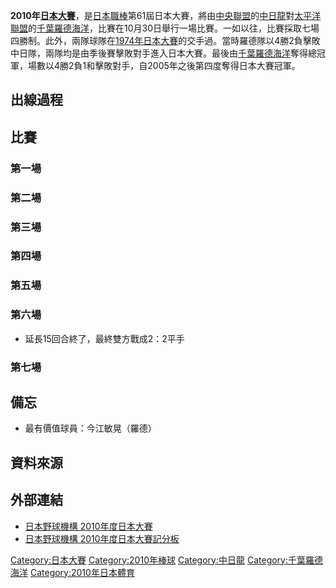 {{日本大賽資訊
   | 圖說 = 
  | 年份 = 2010
  | 勝隊 = [[千葉羅德海洋|千葉羅德海洋]] (4)
  | 勝隊總教練 = [[西村德文|西村德文]]
  | 勝隊季賽戰績 = 75勝67敗2和 勝率.528
  | 敗隊 = [[中日龍|中日龍]] (2)
  | 敗隊總教練 = [[落合博滿|落合博滿]]
  | 敗隊季賽戰績 = 79勝62敗3和 勝率.560
  | 日期 = 10月30日 至 11月7日
  | MVP = [[今江敏晃|今江敏晃]] (千葉羅德海洋)
  | 敢鬥賞 = [[和田一浩|和田一浩]] (中日龍)
  | 電視 =<br />
*[[愛知電視台|愛知電視台]] (第一戰)
*[[東京電視台|東京電視台]] (第二戰)
*[[朝日電視台|朝日電視台]] (第三戰)
*[[東京電視台|東京電視台]] (第四戰)
*[[千葉電視台|千葉電視台]] (第五戰)
*[[中部日本放送|中部日本放送]] (第五戰，只在名古屋地區播放)
*[[東京電視台|東京電視台]]及[[富士電視台|富士電視台]] (第六、七戰)
  | 電視播報員 = 
  | 廣播 = 
  | 廣播播報員 = 
  | 裁判 = 
}}

'''2010年[[日本大賽|日本大賽]]'''，是[[日本職棒|日本職棒]]第61屆日本大賽，將由[[中央聯盟|中央聯盟]]的[[中日龍|中日龍]]對[[太平洋聯盟|太平洋聯盟]]的[[千葉羅德海洋|千葉羅德海洋]]，比賽在10月30日舉行一場比賽。一如以往，比賽採取七場四勝制。此外，兩隊球隊在[[1974年日本大賽|1974年日本大賽]]的交手過。當時羅德隊以4勝2負擊敗中日隊，兩隊均是由季後賽擊敗對手進入日本大賽。最後由[[千葉羅德海洋|千葉羅德海洋]]奪得總冠軍，場數以4勝2負1和擊敗對手，自2005年之後第四度奪得日本大賽冠軍。

== 出線過程 ==
{{6TeamBracket
| RD1=季後挑戰賽
| RD2=聯盟冠軍戰
| RD3=日本大賽
| group1=中央聯盟
| group2=太平洋聯盟

| RD1-seed1=2
| RD1-team1=[[阪神虎|阪神虎]]
| RD1-score1=0
| RD1-seed2=3
| RD1-team2='''[[讀賣巨人|讀賣巨人]]'''
| RD1-score2=2

| RD1-seed3=2
| RD1-team3=[[埼玉西武獅|埼玉西武獅]]
| RD1-score3=0
| RD1-seed4=3
| RD1-team4='''[[千葉羅德海洋|千葉羅德海洋]]'''
| RD1-score4=2

| RD2-seed1=1
| RD2-team1='''[[中日龍|中日龍]]'''
| RD2-score1=4
| RD2-seed2=3
| RD2-team2=[[讀賣巨人|讀賣巨人]]
| RD2-score2=1

| RD2-seed3=1
| RD2-team3=[[福岡軟體銀行鷹|福岡軟體銀行鷹]]
| RD2-score3=3
| RD2-seed4=3
| RD2-team4='''[[千葉羅德海洋|千葉羅德海洋]]'''
| RD2-score4=4

| RD3-seed1=1
| RD3-team1=[[中日龍|中日龍]]
| RD3-score1=2
| RD3-seed2=3
| RD3-team2='''[[千葉羅德海洋|千葉羅德海洋]]'''
| RD3-score2=4
}}

== 比賽 ==
=== 第一場 ===
{{棒球比賽9局記分板
| Road='''千葉羅德海洋'''
| R1=0 | R2=1 | R3=2 | R4=0 | R5=0 | R6=1 | R7=1 | R8=0 | R9=0 | RR=5 | RH=13 | RE=0
| Home=中日龍
| H1=0 | H2=2 | H3=0 | H4=0 | H5=0 | H6=0 | H7=0 | H8=0 | H9=0 | HR=2 | HH=6 | HE=0
| W=[[成瀨善久|成瀨善久]]（1-0） | L=[[吉見一起|吉見一起]]（0-1）| SV=[[小林宏|小林宏]]（1） 
| HRs=[[清田育宏|清田育宏]]、[[井口資仁|井口資仁]]（羅德）、[[和田一浩|和田一浩]]、[[谷繁元信|谷繁元信]]（中日） 
| GWRBI= | ATT=38,066 | Hours=3 | Mins=28
}}


=== 第二場 ===
{{棒球比賽9局記分板
| Road=千葉羅德海洋
| R1=0 | R2=0 | R3=0 | R4=1 | R5=0 | R6=0 | R7=0 | R8=0 | R9=0 | RR=1 | RH=5 | RE=2
| Home='''中日龍'''
| H1=4 | H2=3 | H3=3 | H4=0 | H5=0 | H6=2 | H7=0 | H8=0 | H9=x | HR=12 | HH=14 | HE=0
| W=[[陳偉殷|陳偉殷]]（1-0） | L=[[マーフィー|マーフィー]]（0-1）
| SV= | HRs=[[ブランコ|ブランコ]]（中日） | GWRBI= | ATT=38,065 | Hours=3 | Mins=23
}}


=== 第三場 ===
{{棒球比賽9局記分板
| Road=中日龍
| R1=0 | R2=0 | R3=1 | R4=0 | R5=0 | R6=0 | R7=0 | R8=0 | R9=0 | RR=1 | RH=5 | RE=0
| Home='''千葉羅德海洋'''
| H1=0 | H2=0 | H3=1 | H4=4 | H5=0 | H6=0 | H7=2 | H8=0 | H9=X | HR=7 | HH=10 | HE=0
| W=[[渡邊俊介|渡邊俊介]]（1-0） | L=[[山井大介|山井大介]]（0-1）
| SV= | HRs= | GWRBI= | ATT=26,923 | Hours=2 | Mins=50
}}

=== 第四場 ===
{{棒球比賽11局記分板
| 先攻='''中日龍'''
| R1=0 | R2=0 | R3=0 | R4=2 | R5=1 | R6=0 | R7=0 | R8=0 | R9=0 |R10=0 |R11=1 |RR=4 | RH=12 | RE=1
| 後攻=千葉羅德海洋
| H1=0 | H2=0 | H3=3 | H4=0 | H5=0 | H6=0 | H7=0 | H8=0 | H9=0 |H10=0 |H11=0 |HR=3 | HH=9 | HE=1
| W=[[髙橋聡文|髙橋聡文]]（1-0） | L=[[伊藤義弘|伊藤義弘]]（0-1）
| SV=[[岩瀨仁紀|岩瀨仁紀]]（1） | HRs=[[井口資仁|井口資仁]]（羅德） | GWRBI= | ATT=27,197 | Hours=4 | Mins=42
}}

=== 第五場 ===
{{棒球比賽9局記分板
| Road=中日龍
| R1=1 | R2=0 | R3=0 | R4=0 | R5=0 | R6=1 | R7=0 | R8=2 | R9=0 | RR=4 | RH=8 | RE=1
| Home='''千葉羅德海洋'''
| H1=4 | H2=0 | H3=0 | H4=2 | H5=3 | H6=0 | H7=1 | H8=0 | H9=X | HR=10 | HH=15 | HE=0
| W=[[ペン|ペン]]（1-0） | L=[[中田賢一|中田賢一]]（1-1）
| SV= | HRs=[[サブロー|サブロー]]（羅德）、[[ブランコ|ブランコ]]（中日） | GWRBI=| ATT=27,209 | Hours=3 | Mins=22
}}

=== 第六場 ===
{{棒球比賽15局記分板
| 先攻=千葉羅德海洋
| R1=1 | R2=0 | R3=0 | R4=0 | R5=0 | R6=0 | R7=0 | R8=1 | R9=0 | RR=2 | RH=8 | RE=1
| R10=0 | R11=0 | R12=0 | R13=0 | R14=0 | R15=0 |
| 後攻=中日龍
| H1=1 | H2=0 | H3=0 | H4=0 | H5=0 | H6=1 | H7=0 | H8=0 | H9=0 | HR=2 | HH=11| HE=0
| H10=0 | H11=0 | H12=0 | H13=0 | H14=0 | H15=0 
| GWRBI=| ATT=38,094 | Hours=5 | Mins=44
}}
*延長15回合終了，最終雙方戰成2：2平手

=== 第七場 ===
{{棒球比賽12局記分板
| 先攻='''千葉羅德海洋'''
| R1=2 | R2=0 | R3=0 | R4=1 | R5=3 | R6=0 | R7=1 | R8=0 | R9=0 | R10=0 | R11=0 | R12=1 | RR=8 | RH=16 | RE=0
| 後攻=中日龍
| H1=3 | H2=1 | H3=2 | H4=0 | H5=0 | H6=0 | H7=0 | H8=0 | H9=1 | H10=0 | H11=0 | H12=0 | HR=7 | HH=13 | HE=1
| W=[[伊藤義弘|伊藤義弘]]（1-0） | L=[[浅尾拓也|浅尾拓也]]（1-1）
| SV= | HRs= | GWRBI=| ATT=38,075 | Hours=4 | Mins=57
}}

== 備忘 ==
*最有價值球員：今江敏晃（羅德）

== 資料來源 ==

<div class="references-small">
<references />
</div>

== 外部連結 ==
*[http://www.npb.or.jp/nippons/index_2010.html 日本野球機構 2010年度日本大賽]{{Wayback|url=http://www.npb.or.jp/nippons/index_2010.html |date=20151121144212 }}
*[http://bis.npb.or.jp/scores/nipponseries/linescore2010.html 日本野球機構 2010年度日本大賽記分板]{{Wayback|url=http://bis.npb.or.jp/scores/nipponseries/linescore2010.html |date=20151128205435 }}

{{Japan Series}}

[[Category:日本大賽|Category:日本大賽]]
[[Category:2010年棒球|Category:2010年棒球]]
[[Category:中日龍|Category:中日龍]]
[[Category:千葉羅德海洋|Category:千葉羅德海洋]]
[[Category:2010年日本體育|Category:2010年日本體育]]